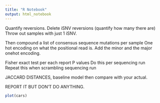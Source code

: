 ```yaml
---
title: "R Notebook"
output: html_notebook
---
```


Quantify reversions.
Delete iSNV reversions (quantify how many there are)
Throw out samples with just 1 iSNV.

Then compound a list of consensus sequence mutations per sample
One hot encoding on what the positional read is.
Add the minor and the major onehot encoding.

Fisher exact test per each report P values
Do this per sequencing run
Repeat this when scrambling sequencing run

JACCARD DISTANCES, baseline model then compare with your actual.

REPORT IT BUT DON'T DO ANYTHING.



```r
plot(cars)
```


